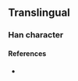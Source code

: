 {{character info}}
==Translingual==

===Han character===
{{Han char|rn=9|rad=人|as=12|sn=14|four=|canj=OJTY|ids=⿰亻寒}}

====References====
* {{Han ref|kx=0118.051|dkj=|dj=|hdz=|uh=348F|ud=13455|bh=|bd=}}